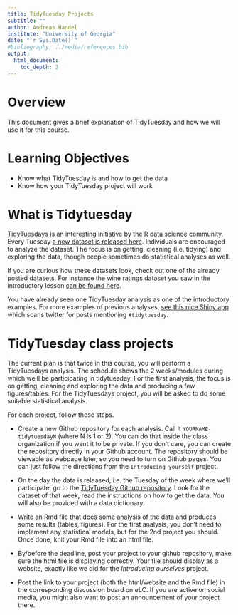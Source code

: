 ---
title: TidyTuesday Projects 
subtitle: ""
author: Andreas Handel
institute: "University of Georgia"
date: "`r Sys.Date()`"
#bibliography: ../media/references.bib
output: 
  html_document:
    toc_depth: 3
---

# Overview
This document gives a brief explanation of TidyTuesday and how we will use it for this course.

# Learning Objectives
* Know what TidyTuesday is and how to get the data
* Know how your TidyTuesday project will work

# What is Tidytuesday 
[TidyTuesdays](https://thomasmock.netlify.com/post/tidytuesday-a-weekly-social-data-project-in-r/) is an interesting initiative by the R data science community. Every Tuesday [a new dataset is released here](https://github.com/rfordatascience/tidytuesday). Individuals are encouraged to analyze the dataset. The focus is on getting, cleaning (i.e. tidying) and exploring the data, though people sometimes do statistical analyses as well. 

If you are curious how these datasets look, check out one of the already posted datasets. For instance the wine ratings dataset you saw in the introductory lesson [can be found here](https://github.com/rfordatascience/tidytuesday/tree/master/data/2019/2019-05-28).

You have already seen one TidyTuesday analysis as one of the introductory examples. For more examples of previous analyses, [see this nice Shiny app](https://nsgrantham.shinyapps.io/tidytuesdayrocks/) which scans twitter for posts mentioning `#tidytuesday`.


# TidyTuesday class projects
The current plan is that twice in this course, you will perform a TidyTuesdays analysis. The schedule shows the 2 weeks/modules during which we'll be participating in tidytuesday. For the first analysis, the focus is on getting, cleaning and exploring the data and producing a few figures/tables. For the TidyTuesdays project, you will be asked to do some suitable statistical analysis.

For each project, follow these steps.

* Create a new Github repository for each analysis. Call it `YOURNAME-tidytuesdayN` (where N is 1 or 2). You can do that inside the class organization if you want it to be private. If you don't care, you can create the repository directly in your Github account. The repository should be viewable as webpage later, so you need to turn on Github pages. You can just follow the directions from the `Introducing yourself` project.

* On the day the data is released, i.e. the Tuesday of the week where we'll participate, go to the [TidyTuesday Github repository](https://github.com/rfordatascience/tidytuesday). Look for the dataset of that week, read the instructions on how to get the data. You will also be provided with a data dictionary. 

* Write an Rmd file that does some analysis of the data and produces some results (tables, figures). For the first analysis, you don't need to implement any statistical models, but for the 2nd project you should. Once done, knit your Rmd file into an html file.

* By/before the deadline, post your project to your github repository, make sure the html file is displaying correctly. Your file should display as a website, exactly like we did for the _Introducing ourselves_ project. 

* Post the link to your project (both the html/website and the Rmd file) in the corresponding discussion board on eLC. If you are active on social media, you might also want to post an announcement of your project there. 


